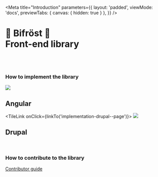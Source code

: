 
<Meta
    title="Introduction"
    parameters={{
        layout: 'padded',
        viewMode: 'docs',
        previewTabs: { canvas: { hidden: true } },
    }}
/>

<ImageBackground src="/images/_docs/abstract-background.png" role="decoration" />

<div style={{marginTop: '7rem'}}>

# 🌈 Bifröst 🌈 <br/> Front-end library

<br />
<br />

### How to implement the library

<StackIntrodution>
<TileLink onClick={linkTo('implementation-angular--page')}>
    <Image src='/logo/angular.svg' />
    <h2>Angular</h2>
</TileLink>

<TileLink onClick={linkTo('implementation-drupal--page')}>
    <Image src='/logo/drupal.svg' />
    <h2>Drupal</h2>
</TileLink>
</StackIntrodution>

<br />

### How to contribute to the library

[Contributor guide](?path=/docs/contribute--page)

</div>
